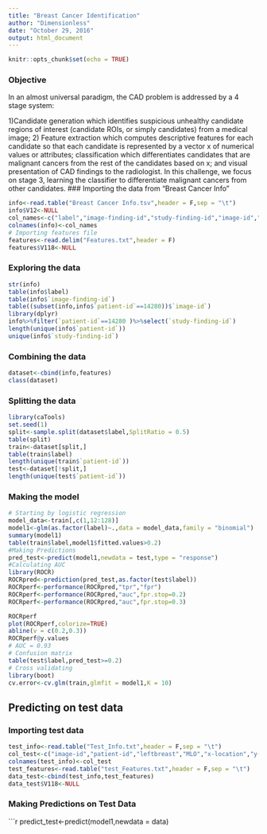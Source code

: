 ```yaml
---
title: "Breast Cancer Identification"
author: "Dimensionless"
date: "October 29, 2016"
output: html_document
---
```


```r
knitr::opts_chunk$set(echo = TRUE)
```
### Objective 
In an almost universal paradigm, the CAD problem is addressed by a 4 stage system:

1)Candidate generation which identifies suspicious unhealthy candidate regions of interest (candidate ROIs, or simply candidates) from a medical image;
2) Feature extraction which computes descriptive features for each candidate so that each candidate is represented by a vector x of numerical values or attributes;
classification which differentiates candidates that are malignant cancers from the rest of the candidates based on x; and
visual presentation of CAD findings to the radiologist.
In this challenge, we focus on stage 3, learning the classifier to differentiate malignant cancers from other candidates.
### Importing the data from "Breast Cancer Info"
```r
info<-read.table("Breast Cancer Info.tsv",header = F,sep = "\t")
info$V12<-NULL
col_names<-c("label","image-finding-id","study-finding-id","image-id","patient-id","leftbreast","MLO","x-location","y-location","x-nipple-location","y-nipple-location")
colnames(info)<-col_names
# Importing features file
features<-read.delim("Features.txt",header = F)
features$V118<-NULL
```
### Exploring the data
```r
str(info)
table(info$label)
table(info$`image-finding-id`)
table((subset(info,info$`patient-id`==14280))$`image-id`)
library(dplyr)
info%>%filter(`patient-id`==14280 )%>%select(`study-finding-id`)
length(unique(info$`patient-id`))
unique(info$`study-finding-id`)
```
### Combining the data
```r
dataset<-cbind(info,features)
class(dataset)
```
### Splitting the data
```r
library(caTools)
set.seed(1)
split<-sample.split(dataset$label,SplitRatio = 0.5)
table(split)
train<-dataset[split,]
table(train$label)
length(unique(train$`patient-id`))
test<-dataset[!split,]
length(unique(test$`patient-id`))
```
### Making the model
```r
# Starting by logistic regression
model_data<-train[,c(1,12:128)]
model1<-glm(as.factor(label)~.,data = model_data,family = "binomial")
summary(model1)
table(train$label,model1$fitted.values>0.2)
#Making Predictions
pred_test<-predict(model1,newdata = test,type = "response")
#Calculating AUC
library(ROCR)
ROCRpred<-prediction(pred_test,as.factor(test$label))
ROCRperf<-performance(ROCRpred,"tpr","fpr")
ROCRperf<-performance(ROCRpred,"auc",fpr.stop=0.2)
ROCRperf<-performance(ROCRpred,"auc",fpr.stop=0.3)

ROCRperf
plot(ROCRperf,colorize=TRUE)
abline(v = c(0.2,0.3))
ROCRperf@y.values
# AUC = 0.93
# Confusion matrix
table(test$label,pred_test>=0.2)
# Cross validating
library(boot)
cv.error<-cv.glm(train,glmfit = model1,K = 10)
```
## Predicting on test data
### Importing test data
```r
test_info<-read.table("Test_Info.txt",header = F,sep = "\t")
col_test<-c("image-id","patient-id","leftbreast","MLO","x-location","y-location","x-nipple-location","y-nipple-location")
colnames(test_info)<-col_test
test_features<-read.table("test_Features.txt",header = F,sep = "\t")
data_test<-cbind(test_info,test_features)
data_test$V118<-NULL
```
### Making Predictions on Test Data
```r
predict_test<-predict(model1,newdata = data)